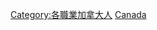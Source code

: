 {{Commonscat|Voice actors from Canada}}

[[Category:各職業加拿大人|Category:各職業加拿大人]]
[[Category:各國配音員|Canada]]